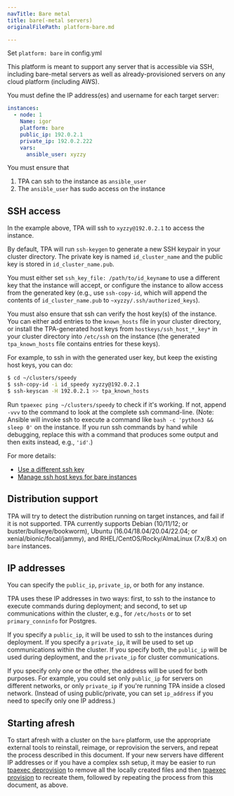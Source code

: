 ```yaml
---
navTitle: Bare metal
title: bare(-metal servers)
originalFilePath: platform-bare.md

---
```


Set `platform: bare` in config.yml

This platform is meant to support any server that is accessible via SSH,
including bare-metal servers as well as already-provisioned servers on
any cloud platform (including AWS).

You must define the IP address(es) and username for each target server:

```yaml
instances:
  - node: 1
    Name: igor
    platform: bare
    public_ip: 192.0.2.1
    private_ip: 192.0.2.222
    vars:
      ansible_user: xyzzy
```

You must ensure that

1.  TPA can ssh to the instance as `ansible_user`
2.  The `ansible_user` has sudo access on the instance

## SSH access

In the example above, TPA will ssh to `xyzzy@192.0.2.1` to access
the instance.

By default, TPA will run `ssh-keygen` to generate a new SSH keypair
in your cluster directory. The private key is named `id_cluster_name`
and the public key is stored in `id_cluster_name.pub`.

You must either set `ssh_key_file: /path/to/id_keyname` to use a
different key that the instance will accept, or configure the instance
to allow access from the generated key (e.g., use `ssh-copy-id`, which
will append the contents of `id_cluster_name.pub` to
`~xyzzy/.ssh/authorized_keys`).

You must also ensure that ssh can verify the host key(s) of the
instance. You can either add entries to the `known_hosts` file in your
cluster directory, or install the TPA-generated host keys from
`hostkeys/ssh_host_*_key*` in your cluster directory into `/etc/ssh` on
the instance (the generated `tpa_known_hosts` file contains entries for
these keys).

For example, to ssh in with the generated user key, but keep the
existing host keys, you can do:

```bash
$ cd ~/clusters/speedy
$ ssh-copy-id -i id_speedy xyzzy@192.0.2.1
$ ssh-keyscan -H 192.0.2.1 >> tpa_known_hosts
```

Run `tpaexec ping ~/clusters/speedy` to check if it's working. If not,
append `-vvv` to the command to look at the complete ssh command-line.
(Note: Ansible will invoke ssh to execute a command like
`bash -c 'python3 && sleep 0'` on the instance. If you run ssh commands
by hand while debugging, replace this with a command that produces some
output and then exits instead, e.g., `'id'`.)

For more details:

-   [Use a different ssh key](reference/ssh_key_file/)
-   [Manage ssh host keys for bare instances](reference/manage_ssh_hostkeys/)

## Distribution support

TPA will try to detect the distribution running on target instances,
and fail if it is not supported. TPA currently supports Debian
(10/11/12; or buster/bullseye/bookworm), Ubuntu (16.04/18.04/20.04/22.04; or
xenial/bionic/focal/jammy), and RHEL/CentOS/Rocky/AlmaLinux (7.x/8.x) on `bare` instances.

## IP addresses

You can specify the `public_ip`, `private_ip`, or both for any instance.

TPA uses these IP addresses in two ways: first, to ssh to the
instance to execute commands during deployment; and second, to set up
communications within the cluster, e.g., for `/etc/hosts` or to set
`primary_conninfo` for Postgres.

If you specify a `public_ip`, it will be used to ssh to the instances
during deployment. If you specify a `private_ip`, it will be used to set
up communications within the cluster. If you specify both, the
`public_ip` will be used during deployment, and the `private_ip` for
cluster communications.

If you specify only one or the other, the address will be used for both
purposes. For example, you could set only `public_ip` for servers on
different networks, or only `private_ip` if you're running TPA
inside a closed network. (Instead of using public/private, you can set
`ip_address` if you need to specify only one IP address.)

## Starting afresh

To start afresh with a cluster on the `bare` platform, use the appropriate
external tools to reinstall, reimage, or reprovision the servers, and
repeat the process described in this document. If your new servers have
different IP addresses or if you have a complex ssh setup, it may be
easier to run [tpaexec deprovision](reference/tpaexec-deprovision/) to remove all
the locally created files and then [tpaexec provision](tpaexec-provision/)
to recreate them, followed by repeating the process from this document,
as above.
